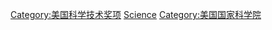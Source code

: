 {{Commonscat|Recipients of the National Medal of Science}}

[[Category:美国科学技术奖项‎|Category:美国科学技术奖项‎]]
[[Category:美國榮譽獲得者|Science]]
[[Category:美国国家科学院|Category:美国国家科学院]]